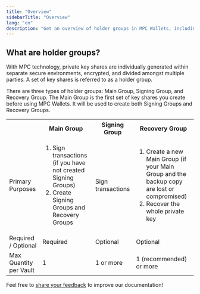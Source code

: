 ```yaml
---
title: "Overview"
sidebarTitle: "Overview"
lang: "en"
description: "Get an overview of holder groups in MPC Wallets, including Main, Signing, and Recovery Groups."
---
```


## What are holder groups?

With MPC technology, private key shares are individually generated within separate secure environments, encrypted, and divided amongst multiple parties. A set of key shares is referred to as a holder group.

There are three types of holder groups: Main Group, Signing Group, and Recovery Group. The Main Group is the first set of key shares you create before using MPC Wallets. It will be used to create both Signing Groups and Recovery Groups.
<table class="six-columns">
  <tr>
    <th></th>
    <th>Main Group</th>
    <th>Signing Group</th>
    <th>Recovery Group</th>
  </tr>
  <tr>
    <td>Primary Purposes</td>
    <td>
      <ol>
        <li>Sign transactions (if you have not created Signing Groups)</li>
        <li>Create Signing Groups and Recovery Groups</li>
      </ol>
    </td>
    <td>Sign transactions</td>
    <td>
      <ol>
        <li>Create a new Main Group (if your Main Group and the backup copy are lost or compromised)</li>
        <li>Recover the whole private key</li>
      </ol>
    </td>
  </tr>
  <tr>
    <td>Required / Optional</td>
    <td>Required</td>
    <td>Optional</td>
    <td>Optional</td>
  </tr>
  <tr>
    <td>Max Quantity per Vault</td>
    <td>1</td>
    <td>1 or more</td>
    <td>1 (recommended) or more</td>
  </tr>
</table>


<Tip>Feel free to [share your feedback](https://forms.zohopublic.com/cobo/form/DocumentFeedbackForm/formperma/QvLOhxJv1_JMsJ-1dleZ8Itb_7rzN-LtgvsDdxosoVI?referrername=manuals) to improve our documentation!</Tip>